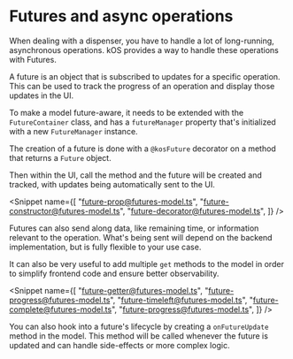 
<Meta title="Foundations/13. Futures" />

# Futures and async operations

When dealing with a dispenser, you have to handle a lot of long-running, asynchronous operations. kOS provides a way to handle these operations with Futures.

A future is an object that is subscribed to updates for a specific operation. This can be used to track the progress of an operation and display those updates in the UI.

To make a model future-aware, it needs to be extended with the `FutureContainer` class, and has a `futureManager` property that's initialized with a new `FutureManager` instance.

The creation of a future is done with a `@kosFuture` decorator on a method that returns a `Future` object.

Then within the UI, call the method and the future will be created and tracked, with updates being automatically sent to the UI.

<Snippet
  name={[
    "future-prop@futures-model.ts",
    "future-constructor@futures-model.ts",
    "future-decorator@futures-model.ts",
  ]}
/>

Futures can also send along data, like remaining time, or information relevant to the operation. What's being sent will depend on the backend implementation, but is fully flexible to your use case.

It can also be very useful to add multiple `get` methods to the model in order to simplify frontend code and ensure better observability.

<Snippet
  name={[
    "future-getter@futures-model.ts",
    "future-progress@futures-model.ts",
    "future-timeleft@futures-model.ts",
    "future-complete@futures-model.ts",
    "future-progress@futures-model.ts",
  ]}
/>

You can also hook into a future's lifecycle by creating a `onFutureUpdate` method in the model. This method will be called whenever the future is updated and can handle side-effects or more complex logic.

<Canvas of={FuturesStory} />
